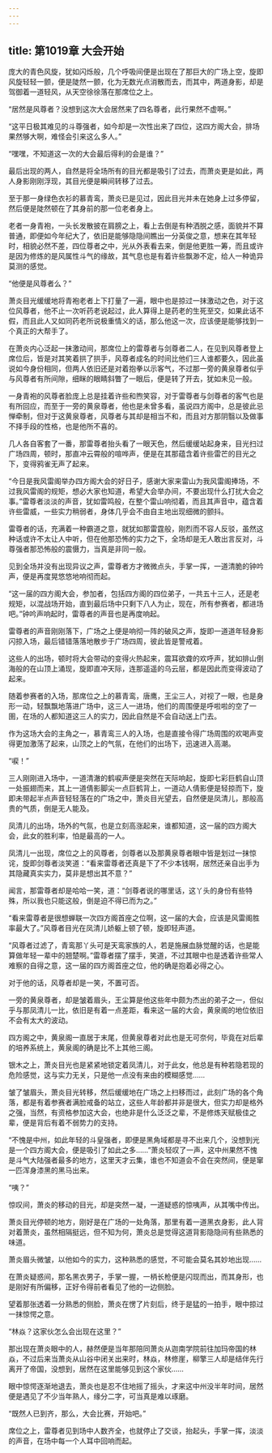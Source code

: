 ```yaml
---
---
---
```

title: 第1019章 大会开始
---



庞大的青色风旋，犹如闪烁般，几个呼吸间便是出现在了那巨大的广场上空，旋即风旋轻轻一颤，便是陡然一颤，化为无数光点消散而去，而其中，两道身影，却是驾御着一道轻风，从天空徐徐落在那席位之上。

“居然是风尊者？没想到这次大会居然来了四名尊者，此行果然不虚啊。”

“这平日极其难见的斗尊强者，如今却是一次性出来了四位，这四方阁大会，排场果然够大啊，难怪会引来这么多人。”

“嘿嘿，不知道这一次的大会最后得利的会是谁？”

最后出现的两人，自然是将全场所有的目光都是吸引了过去，而萧炎更是如此，两人身影刚刚浮现，其目光便是瞬间转移了过去。

至于那一身绿色衣衫的慕青鸾，萧炎已是见过，因此目光并未在她身上过多停留，然后便是陡然顿在了其身前的那一位老者身上。

老者一身青袍，一头长发散披在肩膀之上，看上去倒是有种洒脱之感，面貌并不算普通，即便如今年纪大了，依旧是能够隐隐间瞧出一分英俊之意，想来在其年轻时，相貌必然不差，四位尊者之中，光从外表看去来，倒是他更胜一筹，而且或许是因为修炼的是风属性斗气的缘故，其气息也是有着许些飘渺不定，给人一种诡异莫测的感觉。

“他便是风尊者么？”

萧炎目光缓缓地将青袍老者上下打量了一遍，眼中也是掠过一抹激动之色，对于这位风尊者，他不止一次听药老说起过，此人算得上是药老的生死至交，如果此话不假，而且此人又如同药老所说极重情义的话，那么他这一次，应该便是能够找到一个真正的大帮手了。

在萧炎内心泛起一抹激动间，那席位上的雷尊者与剑尊者二人，在见到风尊者登上席位后，皆是对其笑着拱了拱手，风尊者成名的时间比他们三人谁都要久，因此虽说如今身份相同，但两人依旧还是对着抱拳以示客气，不过那一旁的黄泉尊者似乎与风尊者有所间隙，细眯的眼睛斜瞥了一眼后，便是转了开去，犹如未见一般。

一身青袍的风尊者脸庞上总是挂着许些和煦笑容，对于雷尊者与剑尊者的客气也是有所回应，而至于一旁的黄泉尊者，他也是未曾多看，虽说四方阁中，总是彼此忌惮牵制，但对于这黄泉尊者，风尊者与其却是相当不和，而且对方那阴翳以及做事不择手段的性格，也是他所不喜的。

几人各自客套了一番，那雷尊者抬头看了一眼天色，然后缓缓站起身来，目光扫过广场四周，顿时，那直冲云霄般的喧哗声，便是在其那蕴含着许些雷芒的目光之下，变得鸦雀无声了起来。

“今日是我风雷阁举办四方阁大会的好日子，感谢大家来雷山为我风雷阁捧场，不过我风雷阁的规矩，想必大家也知道，希望大会举办间，不要出现什么打扰大会之事。”雷尊者淡淡的声音，犹如雷鸣般，在整个雷山响彻着，而且其声音中，蕴含着许些雷威，一些实力稍弱者，身体几乎会不由自主地出现细微的颤抖。

雷尊者的话，充满着一种霸道之意，就犹如那雷霆般，刚烈而不容人反驳，虽然这种话或许不太让人中听，但在他那恐怖的实力之下，全场却是无人敢出言反对，斗尊强者那恐怖般的震慑力，当真是非同一般。

见到全场并没有出现异议之声，雷尊者方才微微点头，手掌一挥，一道清脆的钟吟声，便是再度晃悠悠地响彻而起。

“这一届的四方阁大会，参加者，包括四方阁的四位弟子，一共五十三人，还是老规矩，以混战场开始，直到最后场中只剩下八人为止，现在，所有参赛者，都进场吧。”钟吟声响起时，雷尊者的声音也是再度响起。

雷尊者的声音刚刚落下，广场之上便是响彻一阵的破风之声，旋即一道道年轻身影闪掠入场，最后错错落落地散步于广场四周，彼此皆是警戒着。

这些人的出场，顿时将大会带动的变得火热起来，震耳欲聋的欢呼声，犹如排山倒海般的在山顶上涌现，旋即直冲天际，连那遥遥的乌云层，都是因此而变得波动了起来。

随着参赛者的入场，那席位之上的慕青鸾，唐鹰，王尘三人，对视了一眼，也是身形一动，轻飘飘地落进广场中，这三人一进场，他们的周围便是呼啦啦的空了一圉，在场的人都知道这三人的实力，因此自然是不会自动送上门去。

作为这场大会的主角之一，慕青鸾三人的入场，也是直接令得广场周围的欢喝声变得更加激荡了起来，山顶之上的气氛，在他们的出场下，迅速进入高潮。

“唳！”

三人刚刚进入场中，一道清澈的鹤唳声便是突然在天际响起，旋即七彩巨鹤自山顶一处振翅而来，其上一道倩影脚尖一点巨鹤背上，一道动人倩影便是轻掠而下，旋即未带起半点声音轻轻落在的广场之中，萧炎目光望去，自然便是凤清儿，那般高贵的气质，倒是无人能及。

凤清儿的出场，场外的气氛，也是立刻高涨起来，谁都知道，这一届的四方阁大会，此女的胜利率，怕是最高的一人。

凤清儿一出现，席位之上的风尊者，剑尊者以及那黄泉尊者眼中皆是划过一抹惊诧，旋即剑尊者淡笑道：“看来雷尊者还真是下了不少本钱啊，居然还亲自出手为其隐藏真实实力，莫非是想出其不意？”

闻言，那雷尊者却是哈哈一笑，道：“剑尊者说的哪里话，这丫头的身份有些特殊，所以我也只能这般，倒是迫不得已而为之。”

“看来雷尊者是很想蝉联一次四方阁首座之位啊，这一届的大会，应该是风雷阁胜率最大了。”风尊者目光在凤清儿娇躯上顿了顿，旋即轻声道。

“风尊者过滤了，青鸾那丫头可是天鸾家族的人，若是施展血脉觉醒的话，也是能算做年轻一辈中的翘楚啊。”雷尊者摆了摆手，笑道，不过其眼中也是透着许些常人难察的自得之意，这一届的四方阁首座之位，他的确是抱着必得之心。

对于他的话，风尊者却是一笑，不置可否。

一旁的黄泉尊者，却是皱着眉头，王尘算是他这些年中颇为杰出的弟子之一，但似乎与那凤清儿一比，依旧是有着一点差距，看来这一届的大会，黄泉阁的地位依旧不会有太大的波动。

四方阁之中，黄泉阁一直居于末尾，但黄泉尊者对此也是无可奈何，毕竟在对后辈的培养系统上，黄泉阁的确是比不上其他三阁。

银木之上，萧炎目光也是紧紧地锁定着凤清儿，对于此女，他总是有种若隐若现的危险感觉，这与实力无关，只是他一点没有来由的模糊感觉……

皱了皱眉头，萧炎目光转移，然后缓缓地在广场之上扫移而过，此刻广场的各个角落，都是有着参赛者满脸戒备的站立，这些人年龄都并非是很大，但实力却是格外之强，当然，有资格参加这大会，也绝非是什么泛泛之辈，不是修炼天赋极佳之辈，便是背后有着不弱势力的支持。

“不愧是中州，如此年轻的斗皇强者，即便是黑角域都是寻不出来几个，没想到光是一个四方阁大会，便是吸引了如此之多……”萧炎轻叹了一声，这中州果然不愧是斗气大陆强者最多的地方，这里天才云集，谁也不知道会不会在突然间，便是窜一匹浑身漆黑的黑马出来。

“咦？”

惊叹间，萧炎的移动的目光，却是突然一凝，一道疑惑的惊咦声，从其嘴中传出。

萧炎目光停顿的地方，刚好是在广场的一处角落，那里有着一道黑衣身影，此人背对着萧炎，虽然相隔挺远，但不知为何，萧炎总是觉得这道背影隐隐间有些熟悉的味道。

萧炎眉头微皱，以他如今的实力，这种熟悉的感觉，不可能会莫名其妙地出现……

在萧炎疑惑间，那名黑衣男子，手掌一握，一柄长枪便是闪现而出，而其身形，也是刚好有所偏移，正好令得前者看见了他的一边侧脸。

望着那张透着一分熟悉的侧脸，萧炎在愣了片刻后，终于是猛的一拍手，眼中掠过一抹惊愕之意。

“林焱？这家伙怎么会出现在这里？”

那出现在萧炎眼中的人，赫然便是当年那陪同萧炎从迦南学院前往加玛帝国的林焱，不过后来当萧炎从山谷中闭关出来时，林焱，林修崖，柳擎三人却是结伴先行离开了帝国，没想到，居然在这里能够见到这个家伙……

眼中惊愕逐渐地退去，萧炎也是忍不住地摇了摇头，才来这中州没半年时间，居然便是遇见了不少当年熟人，缘分二字，可当真是难以琢磨。

“既然人已到齐，那么，大会比赛，开始吧。”

席位之上，雷尊者见到场中人数齐全，也就停止了交谈，抬起头，手掌一挥，淡淡的声音，在场中每一个人耳中回响而起。